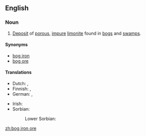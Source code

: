 ==English==

===Noun===
{{wikipedia}}
{{en-noun|head=[[bog iron]] [[ore]]|-}}

# {{label|en|geology}} [[deposit|Deposit]] of [[porous]], [[impure]] [[limonite]] found in [[bog]]s and [[swamp]]s.

====Synonyms====
* [[bog iron]]
* [[bog ore]]

====Translations====
{{trans-top|deposit}}
* Dutch: {{t+|nl|oer|n}}, {{t|nl|ijzeroer|n}}
* Finnish: {{t+|fi|suomalmi}} {{qualifier|in bog}}, {{t+|fi|järvimalmi}} {{qualifier|in lake}}
* German: {{t|de|Raseneisenstein|m}}, {{t|de|Raseneisenerz|n}}
{{trans-mid}}
* Irish: {{t|ga|cac iarainn|m}}
* Sorbian:
*: Lower Sorbian: {{t|dsb|ruda|f}}
{{trans-bottom}}

[[zh:bog iron ore]]